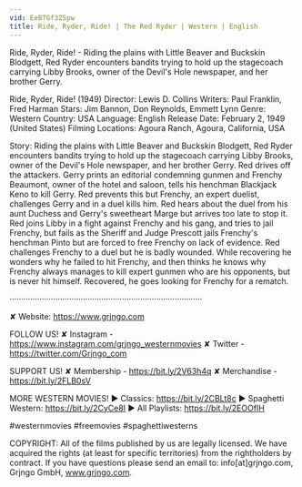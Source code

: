 ```yaml
---
vid: EeBTGf3Z5pw
title: Ride, Ryder, Ride! | The Red Ryder | Western | English
---
```


Ride, Ryder, Ride! - Riding the plains with Little Beaver and Buckskin Blodgett, Red Ryder encounters bandits trying to hold up the stagecoach carrying Libby Brooks, owner of the Devil's Hole newspaper, and her brother Gerry.

Ride, Ryder, Ride! (1949)
Director: Lewis D. Collins
Writers: Paul Franklin, Fred Harman
Stars: Jim Bannon, Don Reynolds, Emmett Lynn
Genre: Western
Country: USA
Language: English
Release Date: February 2, 1949 (United States)
Filming Locations: Agoura Ranch, Agoura, California, USA

Story:
Riding the plains with Little Beaver and Buckskin Blodgett, Red Ryder encounters bandits trying to hold up the stagecoach carrying Libby Brooks, owner of the Devil's Hole newspaper, and her brother Gerry. Red drives off the attackers. Gerry prints an editorial condemning gunmen and Frenchy Beaumont, owner of the hotel and saloon, tells his henchman Blackjack Keno to kill Gerry. Red prevents this but Frenchy, an expert duelist, challenges Gerry and in a duel kills him. Red hears about the duel from his aunt Duchess and Gerry's sweetheart Marge but arrives too late to stop it. Red joins Libby in a fight against Frenchy and his gang, and tries to jail Frenchy, but fails as the Sheriff and Judge Prescott jails Frenchy's henchman Pinto but are forced to free Frenchy on lack of evidence. Red challenges Frenchy to a duel but he is badly wounded. While recovering he wonders why he failed to hit Frenchy, and then thinks he knows why Frenchy always manages to kill expert gunmen who are his opponents, but is never hit himself. Recovered, he goes looking for Frenchy for a rematch.

····················································································

✘ Website: https://www.grjngo.com

FOLLOW US!
✘ Instagram - https://www.instagram.com/grjngo_westernmovies
✘ Twitter - https://twitter.com/Grjngo_com

SUPPORT US!
✘ Membership - https://bit.ly/2V63h4q
✘ Merchandise - https://bit.ly/2FLB0sV

MORE WESTERN MOVIES! 
► Classics: https://bit.ly/2CBLt8c 
► Spaghetti Western: https://bit.ly/2CyCe8I 
► All Playlists: https://bit.ly/2EOOfIH 

#westernmovies #freemovies #spaghettiwesterns

COPYRIGHT: All of the films published by us are legally licensed. We have acquired the rights (at least for specific territories) from the rightholders by contract. If you have questions please send an email to: info[at]grjngo.com, Grjngo GmbH, www.grjngo.com.